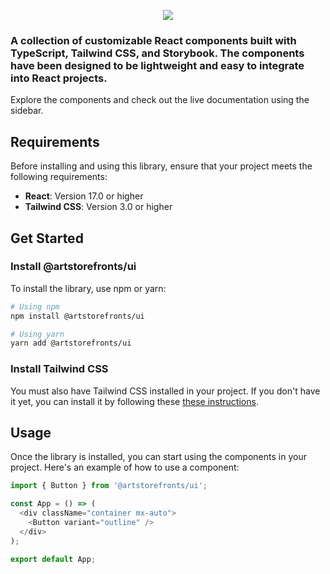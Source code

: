 

<Meta title="Introduction" />

<p align="center" width="100%">
  <img src={logo} />
</p>

### A collection of customizable React components built with TypeScript, Tailwind CSS, and Storybook. The components have been designed to be lightweight and easy to integrate into React projects.

Explore the components and check out the live documentation using the sidebar.

## Requirements

Before installing and using this library, ensure that your project meets the following requirements:

- **React**: Version 17.0 or higher
- **Tailwind CSS**: Version 3.0 or higher

## Get Started

### Install @artstorefronts/ui

To install the library, use npm or yarn:

```bash
# Using npm
npm install @artstorefronts/ui

# Using yarn
yarn add @artstorefronts/ui
```

### Install Tailwind CSS

You must also have Tailwind CSS installed in your project. If you don't have it yet, you can install it by following these [these instructions](https://tailwindcss.com/docs/installation).

## Usage

Once the library is installed, you can start using the components in your project. Here's an example of how to use a component:

```javascript
import { Button } from '@artstorefronts/ui';

const App = () => (
  <div className="container mx-auto">
    <Button variant="outline" />
  </div>
);

export default App;
```
